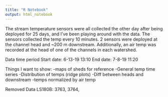 ```yaml
---
title: "R Notebook"
output: html_notebook
---
```


The stream temperature sensors were all collected the other day after being deployed for 25 days, and I've been playing around with the data. The sensors collected the temp every 10 minutes. 2 sensors were deployed at the channel head and ~200 m downstream. Additionally, an air temp was recorded at the head of one of the channels in each watershed.

Data time period
Start date: 6-13-19 13:10
End date: 7-8-19 11:20

Things I want to show:
  -maps of sheds for reference
  -General temp time series
  -Distribution of temps (ridge plots)
  -Diff between heads and downstream
  -temps normalized by air temp

Removed Data
  LS180B: 3763, 3764, 